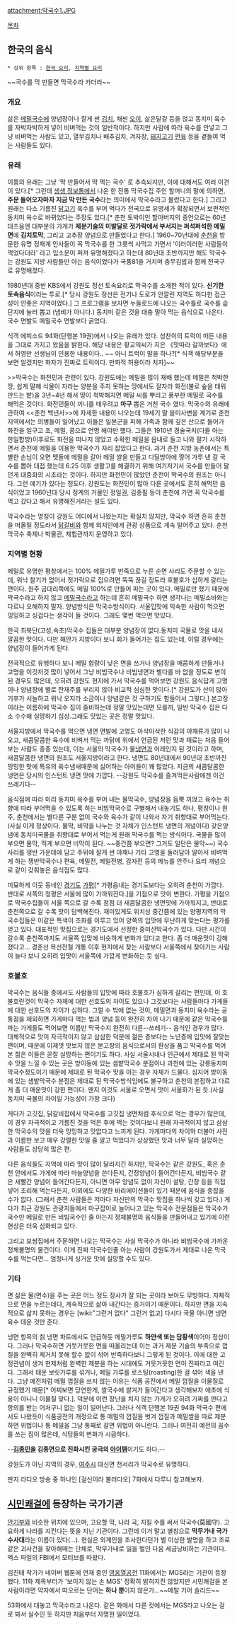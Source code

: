 attachment:막국수1.JPG

[[목차]]
== 한국의 음식 ==
 * 상위 항목 : [[한국 요리]], [[지역별 요리]]

~~국수를 막 만들면 막국수라 카더라~~

=== 개요 ===
삶은 [[메밀국수]]에 양념장이나 잘게 썬 [[김치]], 채썬 [[오이]], 삶은달걀 등을 얹고 동치미 육수를 자박자박하게 넣어 비벼먹는 것이 일반적이다. 하지만 사람에 따라 육수를 안넣고 그냥 비벼먹는 사람도 있고, 열무김치나 배추김치, 겨자장, [[돼지고기]] [[편육]] 등을 곁들여 먹는 사람들도 있다.

=== 유래 ===
이름의 유래는 그냥 '막 만들어서 막 먹는 국수' 로 추측되지만, 이에 대해서도 여러 이견이 있다.[* 그런데 [[생생 정보통]]에서 나온 한 전통 막국수집 주인 할머니의 말에 의하면, '''주문 들어오자마자 지금 막 만든 국수'''라는 의미에서 막국수라고 불렀다고 한다.] 그리고 원래는 다소 기름진 [[닭고기]] 육수를 부어 먹다가 전국으로 유명세가 확장되면서 보편적인 동치미 육수로 바뀌었다는 주장도 있다.[* 춘천 토박이인 할아버지의 증언으로는 60년대즈음엔 대부분의 가게가 '''제분기술의 미발달로 젓가락에서 부서지는 퍼석퍼석한 메밀면'''에 '''김치토막''', 그리고 고추장 양념으로 만들었다고 한다.] 1960~70년대에 [[춘천]]을 방문한 유명 정재계 인사들이 꼭 막국수를 한 그릇씩 사먹고 가면서 '이러이러한 사람들이 먹었다더라' 라고 입소문이 퍼져 유명해졌다고 하는데 80년대 초반까지만 해도 막국수는 강원도 지방 사람들만 아는 음식이었다가 국풍81을 거치며 충무김밥과 함께 전국구로 유명해졌다.

1980년대 중반 KBS에서 강원도 정선 토속요리로 막국수를 소개한 적이 있다. '''신기한 토속음식'''이라는 투로.[* 당시 강원도 정선은 전기나 도로가 안깔린 지역도 허다한 접근성이 안좋은 지역이였다.] 그 프로그램을 보자면 누들로드에 나오는 국수틀로 국수를 솥단지에 눌러 뽑고 (냄비가 아니다.) 동치미 같은 것을 대충 말아 먹는 음식으로 나온다. 국수 면발도 메밀국수 면발보다 굵었다.

식객 에피소드 94화(단행본 19권)에서 나오는 유래가 있다. 성찬이의 트럭이 떠든 내용을 그대로 가지고 왔음을 밝힌다. 해당 내용은 황교익씨가 지은 《맛따라 갈까보다》에서 허영만 선생님이 인용한 내용이다.. ~~ 아니 트럭이 말을 하나?[* 식객 해당부분을 보면 알겠지만 화자가 진짜로 트럭이다. 만화적 허용이라 치자]~~

>>막국수는 화전민과 관련이 있다. 강원도에는 메밀을 많이 재배 했는데 메밀은 척박한 땅, 쉽게 말해 식물이 자라는 양분을 주지 못하는 땅에서도 잘자라 화전(불로 숲을 태워 만드는 밭)을 3년~4년 해서 땅이 척박해지면 메밀 씨를 뿌리고 풍부한 메밀로 국수를 해먹은 것이다. 화전민들이 끼니를 때우려고 '''마구''' 뽑은 거친 국수 였다. 막국수의 유래에 관하여 <<춘천 백년사>>에 자세한 내용이 나오는데 19세기 말 을미사변을 계기로 춘천 지역에서는 의병들이 일어났고 이들은 일본군을 피해 가족과 함께 깊은 산으로 들어가 화전을 일구고 조, 메밀, 콩으로 연명 해야만 했다. 그들은 1910년 경술국치(다들 아는 한일합방)이후로도 화전을 떠나지 않았고 수확한 메밀을 읍내로 들고 나와 팔기 시작하면서 춘천에 메밀을 이용한 막국수가 자리 잡았다고 한다. 과거 춘천 지방 농촌에서는 특별한 손님이 오면 멧돌에 메밀을 갈아 메밀 쌀을 만들고 디딜방아에 찧어 가루 낸 걸 국수를 뽑아 대접 했는데 6.25 이후 생활고를 해결하기 위해 여기저기서 국수를 만들어 팔던게 대중화의 시초라는 것이다. 하지만 화전민이 많았던 춘천이 막국수의 원조는 아니다. 그런 얘기가 있다는 정도다. 강원도는 화전민이 많아 다른 곳에서도 흔히 해먹던 음식이었고 1960년대 당시 정계의 거물인 정일권, 김종필 등이 춘천에 가면 꼭 막국수를 먹고 갔다고 해서 유명해진거라는 설도 있다.

막국수라는 명칭이 강원도 어디에서 나왔는지는 확실치 않지만, 막국수 하면 흔히 춘천을 떠올릴 정도라서 [[닭갈비]]와 함께 외지인에게 관광 상품으로 계속 밀어주고 있다. 춘천막국수 축제나 박물관, 체험관까지 운영하고 있다.

=== 지역별 현황 ===
메밀로 유명한 평창에서는 100% 메밀가루 반죽으로 누른 순면 사리도 주문할 수 있는데, 워낙 찰기가 없어서 젓가락으로 집으려면 뚝뚝 끊길 정도라 호불호가 심하게 갈리는 편이다.
원주 금대리쪽에도 메밀 100%로 만들어 파는 곳이 있다. 메밀로만 했기 때문에 막국수라고 하지 않고 [[메밀국수]]라고 하는데 흔히 메밀국수 하면 생각나는 메밀소바와는 다르니 오해하지 말자. 양념방식은 막국수방식이다. 서울입맛에 익숙한 사람이 먹으면 밍밍하고 싱겁다는 생각이 들 것이다. 그래도 몇번 먹으면 맛있다.

한국 최북단(고성,속초)막국수 집들은 대부분 양념장이 없다.동치미 국물로 맛을 내서 깔끔한 맛이다. 다만 해안가 지방이다 보니 회가 들어가는 집도 있는데, 이럴 경우에는 양념장이 들어가게 된다.

전국적으로 유행하다 보니 메밀 함량이 낮은 면을 쓰거나 양념장을 매콤하게 만들거나 고명을 이것저것 많이 넣어서 그냥 비빔국수나 비빔냉면과 별다를 바 없을 정도로 변이된 경우도 많은데, 오히려 강원도 현지에 가서 막국수를 먹어보면 강원도 음식답게 고명이나 양념장에 별로 잔재주를 부리지 않아 비교적 심심한 맛이다.[* 강원도가 산이 많아 기후가 서늘하고 워낙 오지라 소금이나 양념같은 것 구하기도 함들어서 그렇다.] 본고장이라는 이름하에 막국수 집이 즐비하는데 정말 맛있는데면 모를까, 일반 막국수 집은 다소 수수해 실망하기 십상.그래도 맛있는 곳은 정말 맛있다.

서울지방에서 막국수를 먹으면 냉면 면발에 고명도 아삭아삭한 식감의 야채류가 많이 나오고, 새콤달콤한 육수에 비벼서 먹는 까닭에 위에서 언급된 저런 맛과 재료는 처음 들어보는 사람도 종종 있는데, 이는 서울의 막국수가 물[[냉면]]과 어레인지 된 것이라고 하며, 새콤달콤한 냉면의 원조도 서울지방이라고 한다. 냉면도 80년대에서 90년대 초반까진 밍밍한 맛에 특유의 육수냄새때문에 싫어하는 아이들이 꽤 많았다. 지금의 새콤달콤한 냉면은 당시의 인스턴트 냉면 맛에 가깝다. --강원도 막국수를 즐겨먹은사람에겐 이건 쓰레기다--

음식점에 따라 미리 동치미 육수를 부어 내는 물막국수, 양념장을 듬뿍 끼얹고 육수는 취향에 따라 부어먹을 수 있도록 하는 비빔막국수로 구별해서 내놓기도 하나, 평창이나 원주, 춘천에서는 별다른 구분 없이 국수와 육수가 같이 나와서 자기 취향대로 부어먹는다.(사실 이게 정상이다. 물막, 비막을 나누는 것 자체가 인스턴트 냉면의 개념이다) 갖은양념에 동치미국물을 취향대로 부어서 먹는게 원래 막국수를 먹는 방식이다. 국물을 많이 부으면 물막, 적게 부으면 비막이 된다. ~~중간쯤 부으면? 그거도 일단은 물막~~) 국수사리를 쟁반 가운데에 담고 주위에 잘게 썬 야채나 기타 고명을 둘러담아 알아서 비벼먹게 하는 쟁반막국수나 편육, 메밀전, 메밀전병, 감자전 등의 메뉴를 안주나 요리 개념으로 같이 갖춰놓은 음식점도 많다.

미묘하게 이웃 동네인 [[경기도]] [[가평]][* 가평읍내는 경기도보다는 오히려 춘천이 가깝다. 반대로 서쪽의 청평은 서울에 많이 가까워진다.]을 기점으로 맛이 변한다. 가평을 기점으로 막국수집들이 서울 쪽으로 갈 수록 점점 더 새콤달콤한 냉면맛에 가까워지고, 반대로 춘천쪽으로 갈 수록 맛이 담백해진다. 재미있게도 위치상 중간쯤에 있는 양평지역의 막국수집들은 이같은 특색이 조화를 이루고 있어 양쪽의 입맛에 무난하게 맞는다는 평가를 얻고 있다. 대표적인 맛집으로는 경기도에서 선정한 중미산막국수가 있다. 다만 시간이 갈수록 춘천쪽까지도 서울쪽 입맞에 비슷하게 변화가 있다고 한다. 좀 더 매운맛이 강해졌다고... 경춘선 복선전철 개통 이후 현지에서 찾는 사람보다 서울쪽에서 찾아가는 사람이 늘다 보니 오히려 입맛이 서울쪽에 가깝게 변화하는 듯 싶다.
=== 호불호 ===
막국수는 음식들 중에서도 사람들의 입맛에 따라 호불호가 심하게 갈리는 편인데, 이 호불호란것이 막국수 자체에 대한 선호도의 차이도 있으나 그것보다는 사람들마다 가게들에 대한 선호도의 차이가 심하다. 그럴 수 밖에 없는 것이, 메밀면과 동치미 육수라는 공통점을 제외하면 가게마다 먹는 법과 양념 등이 완전히 차이 나기 때문에 같은 막국수를 파는 가게들도 먹어보면 이름만 막국수지 완전히 다른--쓰레기-- 음식인 경우가 많다. 대체적으로 맛이 자극적이지 않고 삼삼한 덕분에 젊은 층보다는 노년층에 입맛에 잘맞는 편이며, 때문에 이제껏 맛보지 않은 본고장의 음식으로서의 환상을 품고 막국수를 먹어본 젊은 이들은 곧잘 실망하는 편이기도 하다. 사실 서울시내나 인근에서 제대로 된 막국수 맛을 느낄 수 있는  곳은 방이동에 있는 샘밭막국수 분점이나 과천에 있는 강릉동치미막국수정도이기 때문에 제대로 된 막국수 맛을 아는 경우 자체가 드물다. 심지어 방이동에 있는 샘밭막국수 분점은 제대로 된 막국수방식임에도 불구하고 춘천의 본점하고 다르게 좀 더 매운맛이 강한 편이다. 왠지 이것도 서울로 오면서 맛이 서울화가 된 듯.(사실 동치미 국물의 차이일 가능성이 가장 크다)

게다가 고깃집, 닭갈비집에서 막국수를 고깃집 냉면처럼 후식으로 먹는 경우가 많은데, 이 경우 자극적이고 기름진 것을 먹은 후에 먹는 것이다보니 원래 자극적이지 않고 삼삼한 막국수의 맛을 더욱 밍밍하고 맛없다고 느끼게 된다. 가게마다의 차이와 더불어 사진과 이름만 보고 매우 강렬한 맛일 줄 알고 먹었다가 상상했던 맛과 너무 달라 실망하는 사람들도 상당히 많은 편.

다른 음식들도 지역에 따라 맛이 많이 달라지긴 하지만, 막국수는 같은 강원도, 혹은 춘천 안에서도 가게에 따라 마늘양념을 쓴다든지, 간장양념이 들어간다든지, 비빔국수 같은 새빨간 양념이 들어간다든지, 아니면 아무 양념도 없이 자신이 설탕, 간장 등을 직접 넣어 조리해 먹는다든지, 이외에도 다양한 바리에이션들이 있기 때문에 음식을 종잡을 수가 없다. (그래서 춘천 사람들은 저마다 자신만의 막국수 맛집을 하나씩 갖고 있다.) 게다가 최근 강원도 관광지들에서 마구잡이로 늘어나고 있는 막국수 전문점들은 막국수가 국수만 메밀로 만든 비빔국수인 줄 아는지 정체불명의 음식들을 만들어내고 있기에 이런 현상은 더욱 심화되고 있다.

그리고 보쌈집에서 주문하면 나오는 막국수는 사실 막국수가 아니라 비빔국수에 가까운 정체불명의 물건이다. 이게 진짜 막국수인줄 아는 사람이 강원도가서 제대로 나온 막국수를 먹는다면... 엄청나게 싱거운 맛에 실망할 수도 있다.

=== 기타 ===
면 삶은 물(면수)을 주는 곳은 어느 정도 장사가 잘 되는 곳이라 보아도 무방하다. 자체적으로 면을 누르는데다, 계속적으로 삶아 내간다는 증거이기 때문이다. 하지만 면을 지속적으로 삶지 못하는 경우는 [wiki:"그런거 없다" 그런거 없고] 다시다 국물 아니면 냉면육수 데운 것만 준다.

냉면 항목의 칡 냉면 파트에서도 언급하듯 메밀가루도 '''하얀색 또는 담황색'''이어야 정상이다. 그러나 막국수하면 거뭇거뭇한 면을 떠올리는데 이는 과거 제분 기술의 부족으로 껍질을 완벽히 제거치 못해 할수 없이 섞어 반죽하다보니 그렇게 된 것이다. 이에 대한 고정관념이 생겨 현제처럼 완벽한 제분을 하는 시대에도 거뭇거뭇한 면이 진짜라고 여긴다. 그래서 태운 보릿가루를 섞거나, 메밀 가루를 로스팅(roasting)한 걸 섞어 색을 낸다. 그냥 예전처럼 메밀 껍질을 쓰지 않는 이유는 식품 공전에서 메밀 껍질을 이물질로 규정했기 때문[* 어찌보면 당연한게, 쌀국수에 쌀겨가 들어간다고 생각해보자 애초에 식용이 아니니 이물질 맞다.]. 덕분에 이런 장난을 치지 않는 가게가 오히려 가짜를 판다고 항의를 받는 어처구니 없는 일이 일어난다. 그러나 식객 단행본 19권 94화 막국수 편에서도 나왔듯이 식품공전의 개정으로 통 메밀의 껍질을 벗겨 껍질과 메밀쌀을 따로 제분하면 위법이나 통 메밀을 그냥 통째로 갈면 위법이 아니란다. 그러나 여전히 예전의 꼼수를 쓰는 집이 많은데, 식당들의 변화가 시급하다.

--'''[[김종민]]을 김종면으로 진화시킨 궁극의 [[아이템]]'''이기도 하다.--

강원도가 아닌 지역의 경우, [[여주시]] 대신면 천서리가 막국수로 유명하다.

딴지 라디오 방송 중 하나인 [걸신이라 불러다오] 7화에서 다루니 참고해보자.

== [[시민쾌걸]]에 등장하는 국가기관 ==
[[국가안전기획부|안기부]]와 비슷한 위치에 있으며, 고요할 막, 나라 국, 지킬 수를 써서 막국수(莫國守). 고요하게 나라를 지킨다는 뜻을 지닌 기관이다. 그런데 이거 말고 별칭으로 '''막무가내 국가 수사대'''라는 이름이 있다(...). 현실은 외계인을 조사한다던가 별 이상한 발명을 하고 조로 같은 괴사건을 찾아해매는 단체로, 막무가내로 일을 벌인 다음 세금낭비하는 기관이다. 엑스 파일의 FBI에서 모티브를 따왔다.

김진태 작가가 네이버 웹툰에 연재 중인 [[영웅열공전]] 11화에서는 MGS라는 기관이 등장했다. 11화 제목부터가 '보이지 않는 손 MGS' 정확히 밝혀지진 않았지만 시민쾌걸을 본 사람이라면 약자에서 떠오르는 단어는 '''하나 뿐'''이지 않은가...~~메탈 기어 솔리드~~

53화에서 대놓고 막국수라고 나온다. 같은 화에서 다른 컷에서는 MGS라고 나오는 걸로 봐서 실수인 듯 하지만 처음부터 자명한 일이었다.
